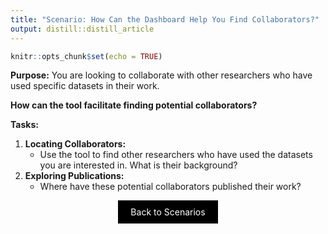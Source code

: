 ```yaml
---
title: "Scenario: How Can the Dashboard Help You Find Collaborators?"
output: distill::distill_article
---
```


```r
knitr::opts_chunk$set(echo = TRUE)
```

**Purpose:** You are looking to collaborate with other researchers who have used specific datasets in their work. 

**How can the tool facilitate finding potential collaborators?**

**Tasks:**

1. **Locating Collaborators:**
    - Use the tool to find other researchers who have used the datasets you are interested in. What is their background?

2. **Exploring Publications:**
    - Where have these potential collaborators published their work?

<div style="text-align: center;">
  <a href="breakout.html" class="btn" style="background-color: black; color: white; padding: 10px 20px; text-align: center; text-decoration: none; display: inline-block;">Back to Scenarios</a>
</div>